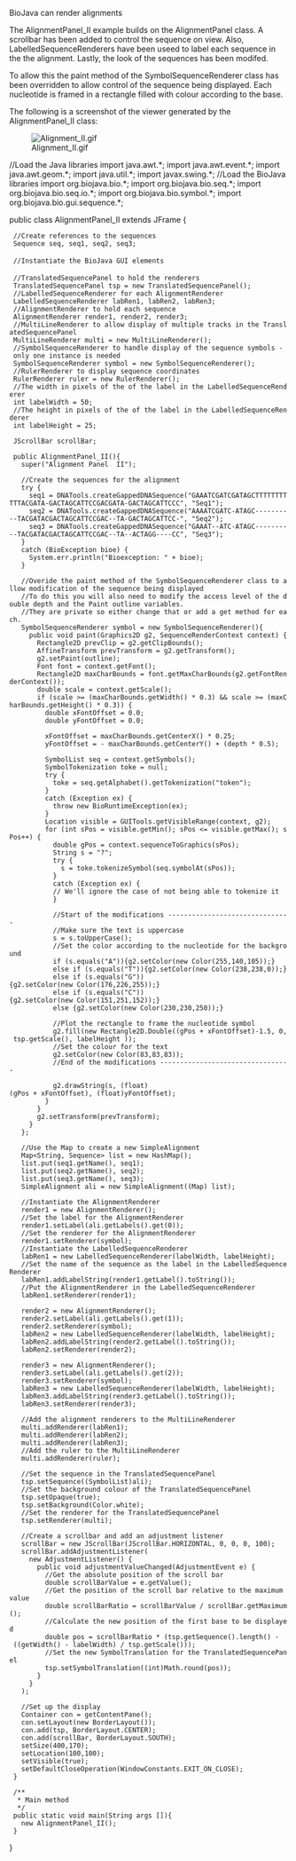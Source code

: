 BioJava can render alignments

The AlignmentPanel_II example builds on the AlignmentPanel class. A scrollbar has been added to control the sequence on view. Also, LabelledSequenceRenderers have been useed to label each sequence in the the alignment. Lastly, the look of the sequences has been modifed.

To allow this the paint method of the SymbolSequenceRenderer class has been overridden to allow control of the sequence being displayed.
Each nucleotide is framed in a rectangle filled with colour according to the base.

The following is a screenshot of the viewer generated by the AlignmentPanel_II class:

[[File:Alignment_II.gif]]

<java>
//Load the Java libraries
import java.awt.*;
import java.awt.event.*;
import java.awt.geom.*;
import java.util.*;
import javax.swing.*;
//Load the BioJava libraries
import org.biojava.bio.*;
import org.biojava.bio.seq.*;
import org.biojava.bio.seq.io.*;
import org.biojava.bio.symbol.*;
import org.biojava.bio.gui.sequence.*;

public class AlignmentPanel_II extends JFrame {
  //Create references to the sequences
  Sequence seq, seq1, seq2, seq3;
 
  //Instantiate the BioJava GUI elements
 
  //TranslatedSequencePanel to hold the renderers 
  TranslatedSequencePanel tsp = new TranslatedSequencePanel();
  //LabelledSequenceRenderer for each AlignmentRenderer
  LabelledSequenceRenderer labRen1, labRen2, labRen3;
  //AlignmentRenderer to hold each sequence
  AlignmentRenderer render1, render2, render3;
  //MultiLineRenderer to allow display of multiple tracks in the TranslatedSequencePanel
  MultiLineRenderer multi = new MultiLineRenderer();
  //SymbolSequenceRenderer to handle display of the sequence symbols - only one instance is needed
  SymbolSequenceRenderer symbol = new SymbolSequenceRenderer();
  //RulerRenderer to display sequence coordinates
  RulerRenderer ruler = new RulerRenderer();
  //The width in pixels of the of the label in the LabelledSequenceRenderer 
  int labelWidth = 50;
  //The height in pixels of the of the label in the LabelledSequenceRenderer 
  int labelHeight = 25;

  JScrollBar scrollBar;
  
  public AlignmentPanel_II(){
    super("Alignment Panel  II");

    //Create the sequences for the alignment
    try {
      seq1 = DNATools.createGappedDNASequence("GAAATCGATCGATAGCTTTTTTTTTTTACGATA-GACTAGCATTCCGACGATA-GACTAGCATTCCC", "Seq1");
      seq2 = DNATools.createGappedDNASequence("AAAATCGATC-ATAGC----------TACGATACGACTAGCATTCCGAC--TA-GACTAGCATTCC-", "Seq2");
      seq3 = DNATools.createGappedDNASequence("GAAAT--ATC-ATAGC----------TACGATACGACTAGCATTCCGAC--TA--ACTAGG----CC", "Seq3");
    }
    catch (BioException bioe) {
      System.err.println("Bioexception: " + bioe);
    }
    
    //Overide the paint method of the SymbolSequenceRenderer class to allow modification of the sequence being displayed
    //To do this you will also need to modify the access level of the double depth and the Paint outline variables.
    //They are private so either change that or add a get method for each.
    SymbolSequenceRenderer symbol = new SymbolSequenceRenderer(){
      public void paint(Graphics2D g2, SequenceRenderContext context) {
        Rectangle2D prevClip = g2.getClipBounds();
        AffineTransform prevTransform = g2.getTransform();
        g2.setPaint(outline);
        Font font = context.getFont();
        Rectangle2D maxCharBounds = font.getMaxCharBounds(g2.getFontRenderContext());
        double scale = context.getScale();
        if (scale >= (maxCharBounds.getWidth() * 0.3) && scale >= (maxCharBounds.getHeight() * 0.3)) {
          double xFontOffset = 0.0;
          double yFontOffset = 0.0;

          xFontOffset = maxCharBounds.getCenterX() * 0.25;
          yFontOffset = - maxCharBounds.getCenterY() + (depth * 0.5);

          SymbolList seq = context.getSymbols();
          SymbolTokenization toke = null;
          try {
            toke = seq.getAlphabet().getTokenization("token");
          } 
          catch (Exception ex) {
            throw new BioRuntimeException(ex);
          }
          Location visible = GUITools.getVisibleRange(context, g2);
          for (int sPos = visible.getMin(); sPos <= visible.getMax(); sPos++) {
            double gPos = context.sequenceToGraphics(sPos);
            String s = "?";
            try {
              s = toke.tokenizeSymbol(seq.symbolAt(sPos));
            } 
            catch (Exception ex) {
            // We'll ignore the case of not being able to tokenize it
            }

            //Start of the modifications -------------------------------
            //Make sure the text is uppercase
            s = s.toUpperCase();
            //Set the color according to the nucleotide for the background
            if (s.equals("A")){g2.setColor(new Color(255,140,105));}
            else if (s.equals("T")){g2.setColor(new Color(238,238,0));}
            else if (s.equals("G")){g2.setColor(new Color(176,226,255));}
            else if (s.equals("C")){g2.setColor(new Color(151,251,152));}
            else {g2.setColor(new Color(230,230,250));}
            
            //Plot the rectangle to frame the nucleotide symbol
            g2.fill(new Rectangle2D.Double((gPos + xFontOffset)-1.5, 0, tsp.getScale(), labelHeight ));
            //Set the colour for the text
            g2.setColor(new Color(83,83,83));
            //End of the modifications ---------------------------------

            g2.drawString(s, (float)(gPos + xFontOffset), (float)yFontOffset);
          }
        }
        g2.setTransform(prevTransform);
      }
    };
  
    //Use the Map to create a new SimpleAlignment
    Map<String, Sequence> list = new HashMap();        
    list.put(seq1.getName(), seq1);        
    list.put(seq2.getName(), seq2);        
    list.put(seq3.getName(), seq3);
    SimpleAlignment ali = new SimpleAlignment((Map) list);

    //Instantiate the AlignmentRenderer
    render1 = new AlignmentRenderer();
    //Set the label for the AlignmentRenderer
    render1.setLabel(ali.getLabels().get(0));
    //Set the renderer for the AlignmentRenderer
    render1.setRenderer(symbol);
    //Instantiate the LabelledSequenceRenderer
    labRen1 = new LabelledSequenceRenderer(labelWidth, labelHeight);
    //Set the name of the sequence as the label in the LabelledSequenceRenderer
    labRen1.addLabelString(render1.getLabel().toString());
    //Put the AlignmentRenderer in the LabelledSequenceRenderer
    labRen1.setRenderer(render1);

    render2 = new AlignmentRenderer();  
    render2.setLabel(ali.getLabels().get(1));
    render2.setRenderer(symbol);
    labRen2 = new LabelledSequenceRenderer(labelWidth, labelHeight);
    labRen2.addLabelString(render2.getLabel().toString());
    labRen2.setRenderer(render2);
    
    render3 = new AlignmentRenderer(); 
    render3.setLabel(ali.getLabels().get(2));
    render3.setRenderer(symbol);
    labRen3 = new LabelledSequenceRenderer(labelWidth, labelHeight);
    labRen3.addLabelString(render3.getLabel().toString());
    labRen3.setRenderer(render3);

    //Add the alignment renderers to the MultiLineRenderer
    multi.addRenderer(labRen1);
    multi.addRenderer(labRen2);
    multi.addRenderer(labRen3);
    //Add the ruler to the MultiLineRenderer
    multi.addRenderer(ruler);

    //Set the sequence in the TranslatedSequencePanel
    tsp.setSequence((SymbolList)ali);
    //Set the background colour of the TranslatedSequencePanel
    tsp.setOpaque(true);
    tsp.setBackground(Color.white);
    //Set the renderer for the TranslatedSequencePanel
    tsp.setRenderer(multi);   
    
    //Create a scrollbar and add an adjustment listener
    scrollBar = new JScrollBar(JScrollBar.HORIZONTAL, 0, 0, 0, 100);
    scrollBar.addAdjustmentListener(
      new AdjustmentListener() {
        public void adjustmentValueChanged(AdjustmentEvent e) {
          //Get the absolute position of the scroll bar
          double scrollBarValue = e.getValue();
          //Get the position of the scroll bar relative to the maximum value
          double scrollBarRatio = scrollBarValue / scrollBar.getMaximum();
          //Calculate the new position of the first base to be displayed
          double pos = scrollBarRatio * (tsp.getSequence().length() - ((getWidth() - labelWidth) / tsp.getScale()));
          //Set the new SymbolTranslation for the TranslatedSequencePanel
          tsp.setSymbolTranslation((int)Math.round(pos));
        }
      } 
    );
    
    //Set up the display
    Container con = getContentPane();
    con.setLayout(new BorderLayout());
    con.add(tsp, BorderLayout.CENTER);
    con.add(scrollBar, BorderLayout.SOUTH);
    setSize(400,170);
    setLocation(100,100);
    setVisible(true);
    setDefaultCloseOperation(WindowConstants.EXIT_ON_CLOSE);
  }
  
  /**
   * Main method
   */
  public static void main(String args []){
    new AlignmentPanel_II();
  }
}
</java>